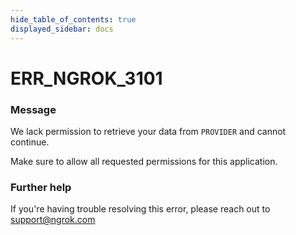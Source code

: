 ```yaml
---
hide_table_of_contents: true
displayed_sidebar: docs
---
```



# ERR_NGROK_3101

### Message

We lack permission to retrieve your data from `PROVIDER` and cannot continue.

Make sure to allow all requested permissions for this application.

### Further help

If you're having trouble resolving this error, please reach out to [support@ngrok.com](mailto:support@ngrok.com?subject=Help%20with%20ERR_NGROK_3101)

<ErrorDetails error="err_ngrok_3101" />
